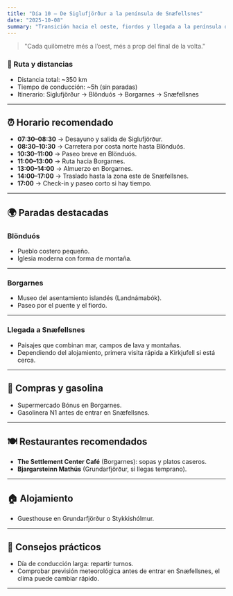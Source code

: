 ```yaml
---
title: "Día 10 — De Siglufjörður a la península de Snæfellsnes"
date: "2025-10-08"
summary: "Transición hacia el oeste, fiordos y llegada a la península de Snæfellsnes."
---
```


> "Cada quilòmetre més a l’oest, més a prop del final de la volta."

### 🚗 Ruta y distancias
- Distancia total: ~350 km  
- Tiempo de conducción: ~5h (sin paradas)  
- Itinerario: Siglufjörður → Blönduós → Borgarnes → Snæfellsnes

---

## ⏰ Horario recomendado
- **07:30–08:30** → Desayuno y salida de Siglufjörður.
- **08:30–10:30** → Carretera por costa norte hasta Blönduós.
- **10:30–11:00** → Paseo breve en Blönduós.
- **11:00–13:00** → Ruta hacia Borgarnes.
- **13:00–14:00** → Almuerzo en Borgarnes.
- **14:00–17:00** → Traslado hasta la zona este de Snæfellsnes.
- **17:00** → Check-in y paseo corto si hay tiempo.

---

## 🌍 Paradas destacadas

### Blönduós
- Pueblo costero pequeño.
- Iglesia moderna con forma de montaña.

---

### Borgarnes
- Museo del asentamiento islandés (Landnámabók).
- Paseo por el puente y el fiordo.

---

### Llegada a Snæfellsnes
- Paisajes que combinan mar, campos de lava y montañas.
- Dependiendo del alojamiento, primera visita rápida a Kirkjufell si está cerca.

---

## 🛒 Compras y gasolina
- Supermercado Bónus en Borgarnes.
- Gasolinera N1 antes de entrar en Snæfellsnes.

---

## 🍽 Restaurantes recomendados
- **The Settlement Center Café** (Borgarnes): sopas y platos caseros.
- **Bjargarsteinn Mathús** (Grundarfjörður, si llegas temprano).

---

## 🏠 Alojamiento
- Guesthouse en Grundarfjörður o Stykkishólmur.

---

## 👟 Consejos prácticos
- Día de conducción larga: repartir turnos.
- Comprobar previsión meteorológica antes de entrar en Snæfellsnes, el clima puede cambiar rápido.

---
